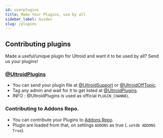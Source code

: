 ```yaml
---
id: userplugins
title: Make Your Plugins, use by all
sidebar_label: Guides
slug: /plugins
---
```


## Contributing plugins
Made a useful/unique plugin for Ultroid and want it to be used by all?
Send us your plugins!

### [@UltroidPlugins](https://t.me/UltroidPlugins)
   - You can send your plugin file at [@UltroidSupport](https://t.me/ultroidsupport) or [@UltroidOffTopic](https://t.me/UltroidOffTopic).
   - Tag any admin and wait for it to get listed at [@UltroidPlugins](https://t.me/ultroidplugins).
   - INFO : @UltroidPlugins is used as official `PLUGIN_CHANNEL`

### Contributing to Addons Repo.
   - You can contribute your Plugins to [Addons Repo](https://github.com/TeamUltroid/UltroidAddons).
   - Plugin are loaded from that, on settings `ADDONS` as true (`.setdb ADDONS True`).
